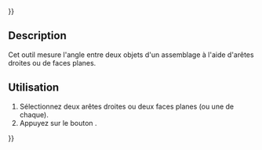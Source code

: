 {{UnfinishedDocu{{#translation:}}}}
<languages/>

{{Docnav/fr
|[[Assembly3_MeasurePointPlane/fr|Mesure point au plan]]
|
|[[Assembly3_Workbench/fr|Assembly3]]
|IconL=Assembly_MeasurePointPlaneDistance.svg
|
|IconC=Assembly3_workbench_icon.svg
}}

{{GuiCommand/fr
|Name=Assembly3 MeasureAngle
|Name/fr=Assembly3 Mesure d'angle
|Icon=Assembly_MeasureAngle.svg
|Workbenches=[[Assembly3_Workbench/fr|Assembly3]]
}}

== Description ==

Cet outil mesure l'angle entre deux objets d'un assemblage à l'aide d'arêtes droites ou de faces planes.

==Utilisation== 

# Sélectionnez deux arêtes droites ou deux faces planes (ou une de chaque).
# Appuyez sur le bouton {{Button|[[Image:Assembly_MeasureAngle.svg|16px]] [[Assembly3_MeasureAngle/fr|Measure angle]]}}.


{{Docnav/fr
|[[Assembly3_MeasurePointPlane/fr|Mesure point au plan]]
|
|[[Assembly3_Workbench/fr|Assembly3]]
|IconL=Assembly_MeasurePointPlaneDistance.svg
|
|IconC=Assembly3_workbench_icon.svg
}}

{{Userdocnavi{{#translation:}}}}
